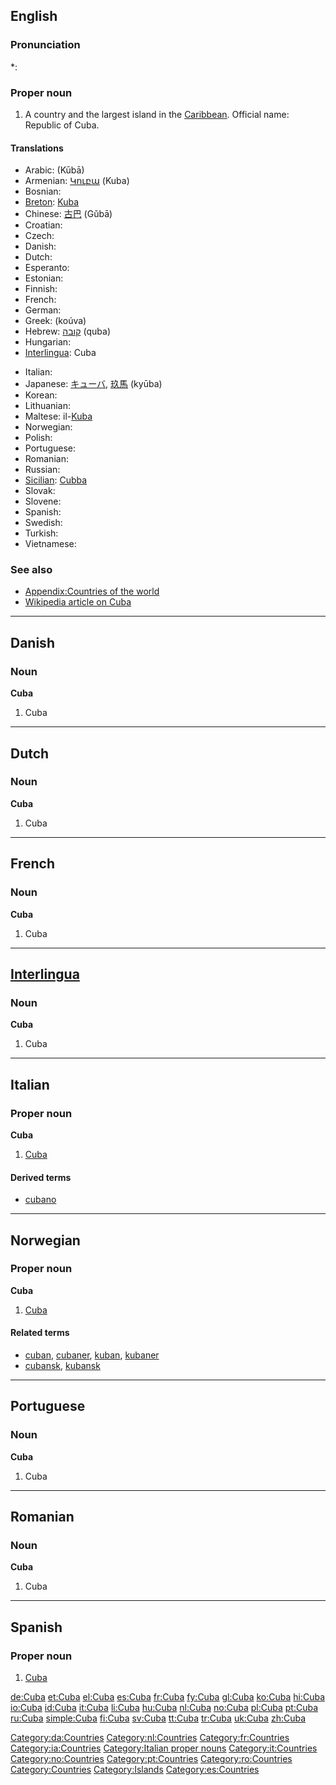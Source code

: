 {{sisterlinks|Category:Cuba |Cuba}}
{{also|cuba}}
==English==
{{wikipedia}}

===Pronunciation===
*: {{rhymes|uːbə}}

===Proper noun===
{{en-proper noun}}

# A country and the largest island in the [[Caribbean]]. Official name: Republic of Cuba.

====Translations====
{{trans-top|country and largest island in Caribbean}}
* Arabic: {{Arab|[[كوبا]]}} (Kūbā) {{f}}
* Armenian: [[Կուբա]] (Kuba)
* Bosnian: {{t-|bs|Kuba|f}}
* [[Breton]]: [[Kuba]]
* Chinese: [[古巴]] (Gǔbā)
* Croatian: {{t-|hr|Kuba|f}}
* Czech: {{t-|cs|Kuba|f}}
* Danish: {{t-|da|Cuba}}
* Dutch: {{t+|nl|Cuba}}
* Esperanto: {{t-|eo|Kubo|xs=Esperanto}}
* Estonian: {{t-|et|Kuuba}}
* Finnish: {{t+|fi|Kuuba}}
* French: {{t+|fr|Cuba}}
* German: {{t+|de|Kuba}}
* Greek: {{t+|el|Κούβα|f|sc=Grek}} (koúva)
* Hebrew: [[קובה]] (quba)
* Hungarian: {{t+|hu|Kuba}}
* [[Interlingua]]: Cuba
{{trans-mid}}
* Italian: {{t+|it|Cuba}}
* Japanese: [[キューバ]], [[玖馬]] (kyūba)
* Korean: {{t+|ko|쿠바|sc=Hang}}
* Lithuanian: {{t+|lt|Kuba|xs=Lithuanian}}
* Maltese: il-[[Kuba]]
* Norwegian: {{t+|no|Cuba}}
* Polish: {{t+|pl|Kuba}}
* Portuguese: {{t+|pt|Cuba}}
* Romanian: {{t-|ro|Cuba|f}}
* Russian: {{t+|ru|Куба|f|tr=Kúba|sc=Cyrl}}
* [[Sicilian]]: [[Cubba]] {{f}}
* Slovak: {{t-|sk|Kuba|f}}
* Slovene: {{t+|sl|Kuba}}
* Spanish: {{t+|es|Cuba}}
* Swedish: {{t+|sv|Kuba}}
* Turkish: {{t+|tr|Küba}}
* Vietnamese: {{t-|vi|Cuba|xs=Vietnamese}}
{{trans-bottom}}

===See also===
* [[Appendix:Countries of the world]]
* [[w:Cuba|Wikipedia article on Cuba]]

----

==Danish==

===Noun===
'''Cuba'''

# Cuba

[[Category:da:Countries]]

----

==Dutch==

===Noun===
'''Cuba'''

# Cuba

[[Category:nl:Countries]]

----

==French==

===Noun===
'''Cuba'''

# Cuba

[[Category:fr:Countries]]

----

==[[Interlingua]]==

===Noun===
'''Cuba'''

# Cuba

[[Category:ia:Countries]]

----

==Italian==
{{wikipedia|lang=it}}

===Proper noun===
'''Cuba''' {{f}}

# [[#English|Cuba]]

====Derived terms====
* [[cubano]]

[[Category:Italian proper nouns]]
[[Category:it:Countries]]

----

==Norwegian==

===Proper noun===
'''Cuba'''

# [[#English|Cuba]]

====Related terms====
* [[cuban]], [[cubaner]], [[kuban]], [[kubaner]]
* [[cubansk]], [[kubansk]]

[[Category:no:Countries]]

----

==Portuguese==

===Noun===
'''Cuba'''

# Cuba

[[Category:pt:Countries]]

----

==Romanian==

===Noun===
'''Cuba'''

# Cuba

[[Category:ro:Countries]]

----

==Spanish==

===Proper noun===
{{infl|es|proper noun}}

# [[#English|Cuba]]

[[Category:Countries]]
[[Category:Islands]]
[[Category:es:Countries]]

[[de:Cuba]]
[[et:Cuba]]
[[el:Cuba]]
[[es:Cuba]]
[[fr:Cuba]]
[[fy:Cuba]]
[[gl:Cuba]]
[[ko:Cuba]]
[[hi:Cuba]]
[[io:Cuba]]
[[id:Cuba]]
[[it:Cuba]]
[[li:Cuba]]
[[hu:Cuba]]
[[nl:Cuba]]
[[no:Cuba]]
[[pl:Cuba]]
[[pt:Cuba]]
[[ru:Cuba]]
[[simple:Cuba]]
[[fi:Cuba]]
[[sv:Cuba]]
[[tt:Cuba]]
[[tr:Cuba]]
[[uk:Cuba]]
[[zh:Cuba]]